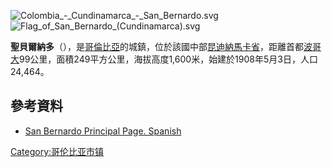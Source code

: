 [[Image:Colombia_-_Cundinamarca_-_San_Bernardo.svg|thumb]]
[[Image:Flag_of_San_Bernardo_(Cundinamarca).svg|thumb]] 

'''聖貝爾納多'''（{{lang-es|San Bernardo}}），是[[哥倫比亞|哥倫比亞]]的城鎮，位於該國中部[[昆迪納馬卡省|昆迪納馬卡省]]，距離首都[[波哥大|波哥大]]99公里，面積249平方公里，海拔高度1,600米，始建於1908年5月3日，人口24,464。

==參考資料==
* [http://www.sanbernardo-cundinamarca.gov.co San Bernardo Principal Page. Spanish] {{Wayback|url=http://www.sanbernardo-cundinamarca.gov.co/ |date=20201125000641 }}

{{coord|4.19778|N|74.4261|W|source:kolossus-itwiki|display=title}}

{{Colombia-geo-stub}}
[[Category:哥伦比亚市镇|Category:哥伦比亚市镇]]